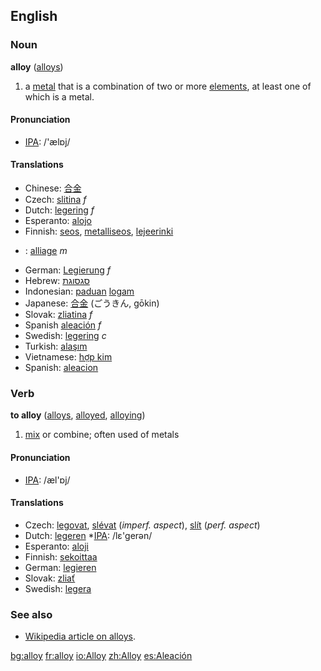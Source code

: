 ==English==
===Noun===
'''alloy''' ([[alloys]])

#a [[metal]] that is a combination of two or more [[element]]s, at least one of which is a metal. 

==== Pronunciation ====
*[[w:IPA|IPA]]: /'ælɒj/

====Translations====
*Chinese: [[合金]]
*Czech: [[slitina]] ''f''
*Dutch: [[legering]] ''f''
*Esperanto: [[alojo]]
*Finnish: [[seos]], [[metalliseos]], [[lejeerinki]]
*{{fr}}: [[alliage]] ''m''
*German: [[Legierung]] ''f''
*Hebrew: [[סגסוגת]]
*Indonesian: [[padu|paduan]] [[logam]]
*Japanese: [[合金]] (ごうきん, gōkin)
*Slovak: [[zliatina]] ''f''
*Spanish [[aleación]] ''f''
*Swedish: [[legering]] ''c''
*Turkish: [[alaşım]]
*Vietnamese: [[hợp kim]]
*Spanish: [[aleacion]]

===Verb===
'''to alloy''' ([[alloys]], [[alloyed]], [[alloying]])

# [[mix]] or combine; often used of metals

====Pronunciation====
*[[w:IPA|IPA]]: /æl'ɒj/

====Translations====
*Czech: [[legovat]], [[slévat]] (''imperf. aspect''), [[slít]] (''perf. aspect'')
*Dutch: [[legeren]] *[[w:IPA|IPA]]: /lε'gerən/
*Esperanto: [[aloji]]
*Finnish: [[sekoittaa]]
*German: [[legieren]]
*Slovak: [[zliať]]
*Swedish: [[legera]]

===See also===
*[[w:alloy|Wikipedia article on alloys]].

[[bg:alloy]]
[[fr:alloy]]
[[io:Alloy]]
[[zh:Alloy]]
[[es:Aleación]]